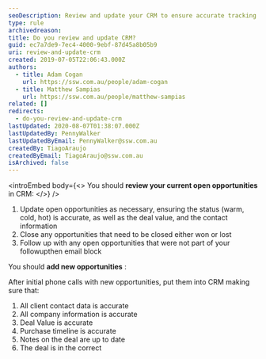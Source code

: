 ```yaml
---
seoDescription: Review and update your CRM to ensure accurate tracking of open opportunities, including status, deal value, and contact information.
type: rule
archivedreason:
title: Do you review and update CRM?
guid: ec7a7de9-7ec4-4000-9ebf-87d45a8b05b9
uri: review-and-update-crm
created: 2019-07-05T22:06:43.000Z
authors:
  - title: Adam Cogan
    url: https://ssw.com.au/people/adam-cogan
  - title: Matthew Sampias
    url: https://ssw.com.au/people/matthew-sampias
related: []
redirects:
  - do-you-review-and-update-crm
lastUpdated: 2020-08-07T01:38:07.000Z
lastUpdatedBy: PennyWalker
lastUpdatedByEmail: PennyWalker@ssw.com.au
createdBy: TiagoAraujo
createdByEmail: TiagoAraujo@ssw.com.au
isArchived: false
---
```


<introEmbed
  body={<>
You should **review your current open opportunities** in CRM:
  </>}
/>
1. Update open opportunities as necessary, ensuring the status (warm, cold, hot) is accurate, as well as the deal value, and the contact information
2. Close any opportunities that need to be closed either won or lost
3. Follow up with any open opportunities that were not part of your followupthen email block

You should **add new opportunities** :

After initial phone calls with new opportunities, put them into CRM making sure that:

1. All client contact data is accurate
2. All company information is accurate
3. Deal Value is accurate
4. Purchase timeline is accurate
5. Notes on the deal are up to date
6. The deal is in the correct

